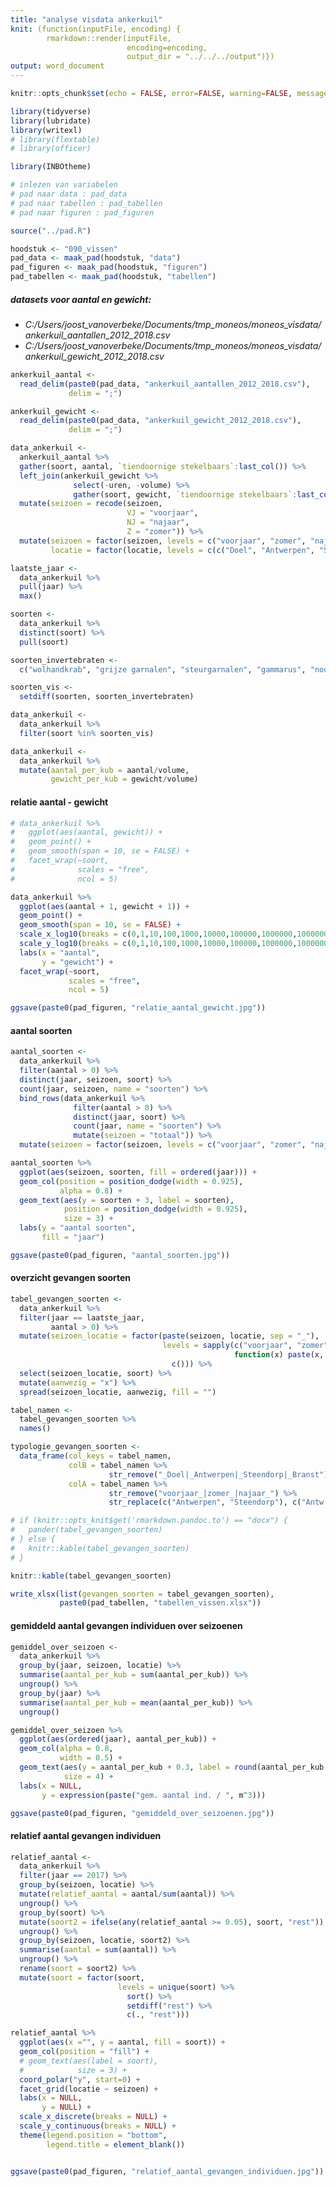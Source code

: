 ```yaml
---
title: "analyse visdata ankerkuil"
knit: (function(inputFile, encoding) { 
        rmarkdown::render(inputFile,
                          encoding=encoding, 
                          output_dir = "../../../output")})
output: word_document
---
```



```r

knitr::opts_chunk$set(echo = FALSE, error=FALSE, warning=FALSE, message=FALSE, cache=FALSE)

```


```r

library(tidyverse)
library(lubridate)
library(writexl)
# library(flextable)
# library(officer)

library(INBOtheme)

```


```r

# inlezen van variabelen
# pad naar data : pad_data
# pad naar tabellen : pad_tabellen
# pad naar figuren : pad_figuren

source("../pad.R")

hoodstuk <- "090_vissen"
pad_data <- maak_pad(hoodstuk, "data")
pad_figuren <- maak_pad(hoodstuk, "figuren")
pad_tabellen <- maak_pad(hoodstuk, "tabellen")

```


##### datasets voor aantal en gewicht:

  - _C:/Users/joost_vanoverbeke/Documents/tmp_moneos/moneos_visdata/ankerkuil_aantallen_2012_2018.csv_
  - _C:/Users/joost_vanoverbeke/Documents/tmp_moneos/moneos_visdata/ankerkuil_gewicht_2012_2018.csv_

```r

ankerkuil_aantal <- 
  read_delim(paste0(pad_data, "ankerkuil_aantallen_2012_2018.csv"),
             delim = ";")

ankerkuil_gewicht <- 
  read_delim(paste0(pad_data, "ankerkuil_gewicht_2012_2018.csv"),
             delim = ";")

data_ankerkuil <- 
  ankerkuil_aantal %>% 
  gather(soort, aantal, `tiendoornige stekelbaars`:last_col()) %>% 
  left_join(ankerkuil_gewicht %>% 
              select(-uren, -volume) %>% 
              gather(soort, gewicht, `tiendoornige stekelbaars`:last_col())) %>% 
  mutate(seizoen = recode(seizoen,
                          VJ = "voorjaar",
                          NJ = "najaar",
                          Z = "zomer")) %>% 
  mutate(seizoen = factor(seizoen, levels = c("voorjaar", "zomer", "najaar")),
         locatie = factor(locatie, levels = c(c("Doel", "Antwerpen", "Steendorp", "Branst"))))

laatste_jaar <-
  data_ankerkuil %>% 
  pull(jaar) %>% 
  max()

```


```r

soorten <- 
  data_ankerkuil %>% 
  distinct(soort) %>% 
  pull(soort)

soorten_invertebraten <-
  c("wolhandkrab", "grijze garnalen", "steurgarnalen", "gammarus", "noordzeekrab", "japanse steurgarnaal", "penseelkrab")

soorten_vis <-
  setdiff(soorten, soorten_invertebraten)

data_ankerkuil <- 
  data_ankerkuil %>% 
  filter(soort %in% soorten_vis)

```


```r

data_ankerkuil <- 
  data_ankerkuil %>% 
  mutate(aantal_per_kub = aantal/volume,
         gewicht_per_kub = gewicht/volume)

```


#### relatie aantal - gewicht

```r

# data_ankerkuil %>%
#   ggplot(aes(aantal, gewicht)) +
#   geom_point() +
#   geom_smooth(span = 10, se = FALSE) +
#   facet_wrap(~soort,
#              scales = "free",
#              ncol = 5)

data_ankerkuil %>% 
  ggplot(aes(aantal + 1, gewicht + 1)) +
  geom_point() +
  geom_smooth(span = 10, se = FALSE) +
  scale_x_log10(breaks = c(0,1,10,100,1000,10000,100000,1000000,10000000) + 1, labels = function(x) x-1) +
  scale_y_log10(breaks = c(0,1,10,100,1000,10000,100000,1000000,10000000) + 1, labels = function(x) x-1) +
  labs(x = "aantal",
       y = "gewicht") +
  facet_wrap(~soort, 
             scales = "free",
             ncol = 5)

ggsave(paste0(pad_figuren, "relatie_aantal_gewicht.jpg"))

```


#### aantal soorten

```r

aantal_soorten <- 
  data_ankerkuil %>% 
  filter(aantal > 0) %>% 
  distinct(jaar, seizoen, soort) %>% 
  count(jaar, seizoen, name = "soorten") %>% 
  bind_rows(data_ankerkuil %>% 
              filter(aantal > 0) %>% 
              distinct(jaar, soort) %>% 
              count(jaar, name = "soorten") %>% 
              mutate(seizoen = "totaal")) %>% 
  mutate(seizoen = factor(seizoen, levels = c("voorjaar", "zomer", "najaar", "totaal")))

aantal_soorten %>% 
  ggplot(aes(seizoen, soorten, fill = ordered(jaar))) +
  geom_col(position = position_dodge(width = 0.925), 
           alpha = 0.8) +
  geom_text(aes(y = soorten + 3, label = soorten), 
            position = position_dodge(width = 0.925),
            size = 3) +
  labs(y = "aantal soorten",
       fill = "jaar")

ggsave(paste0(pad_figuren, "aantal_soorten.jpg"))

```


#### overzicht gevangen soorten

```r

tabel_gevangen_soorten <-
  data_ankerkuil %>% 
  filter(jaar == laatste_jaar,
         aantal > 0) %>% 
  mutate(seizoen_locatie = factor(paste(seizoen, locatie, sep = "_"),
                                  levels = sapply(c("voorjaar", "zomer", "najaar"),
                                                  function(x) paste(x, c("Doel", "Antwerpen", "Steendorp", "Branst"), sep = "_")) %>%
                                    c())) %>%
  select(seizoen_locatie, soort) %>% 
  mutate(aanwezig = "x") %>% 
  spread(seizoen_locatie, aanwezig, fill = "")

tabel_namen <- 
  tabel_gevangen_soorten %>% 
  names()

typologie_gevangen_soorten <-
  data_frame(col_keys = tabel_namen,
             colB = tabel_namen %>%
                      str_remove("_Doel|_Antwerpen|_Steendorp|_Branst"),
             colA = tabel_namen %>%
                      str_remove("voorjaar_|zomer_|najaar_") %>% 
                      str_replace(c("Antwerpen", "Steendorp"), c("Antw.", "Steend.")))

# if (knitr::opts_knit$get('rmarkdown.pandoc.to') == "docx") {
#   pander(tabel_gevangen_soorten) 
# } else { 
#   knitr::kable(tabel_gevangen_soorten) 
# }

knitr::kable(tabel_gevangen_soorten)

write_xlsx(list(gevangen_soorten = tabel_gevangen_soorten),
           paste0(pad_tabellen, "tabellen_vissen.xlsx"))

```


#### gemiddeld aantal gevangen individuen over seizoenen

```r

gemiddel_over_seizoen <- 
  data_ankerkuil %>% 
  group_by(jaar, seizoen, locatie) %>%
  summarise(aantal_per_kub = sum(aantal_per_kub)) %>% 
  ungroup() %>% 
  group_by(jaar) %>%
  summarise(aantal_per_kub = mean(aantal_per_kub)) %>% 
  ungroup()

gemiddel_over_seizoen %>% 
  ggplot(aes(ordered(jaar), aantal_per_kub)) +
  geom_col(alpha = 0.8,
           width = 0.5) +
  geom_text(aes(y = aantal_per_kub + 0.3, label = round(aantal_per_kub, 2)), 
            size = 4) +
  labs(x = NULL,
       y = expression(paste("gem. aantal ind. / ", m^3)))

ggsave(paste0(pad_figuren, "gemiddeld_over_seizoenen.jpg"))

```


#### relatief aantal gevangen individuen

```r

relatief_aantal <- 
  data_ankerkuil %>% 
  filter(jaar == 2017) %>% 
  group_by(seizoen, locatie) %>%
  mutate(relatief_aantal = aantal/sum(aantal)) %>% 
  ungroup() %>% 
  group_by(soort) %>% 
  mutate(soort2 = ifelse(any(relatief_aantal >= 0.05), soort, "rest")) %>% 
  ungroup() %>% 
  group_by(seizoen, locatie, soort2) %>% 
  summarise(aantal = sum(aantal)) %>% 
  ungroup() %>% 
  rename(soort = soort2) %>% 
  mutate(soort = factor(soort, 
                        levels = unique(soort) %>% 
                          sort() %>% 
                          setdiff("rest") %>% 
                          c(., "rest")))

relatief_aantal %>% 
  ggplot(aes(x ="", y = aantal, fill = soort)) +
  geom_col(position = "fill") +
  # geom_text(aes(label = soort),
  #            size = 3) +
  coord_polar("y", start=0) +
  facet_grid(locatie ~ seizoen) +
  labs(x = NULL,
       y = NULL) +
  scale_x_discrete(breaks = NULL) +
  scale_y_continuous(breaks = NULL) +
  theme(legend.position = "bottom",
        legend.title = element_blank())


ggsave(paste0(pad_figuren, "relatief_aantal_gevangen_individuen.jpg"))

```

